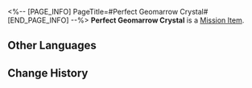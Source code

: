 <%-- [PAGE_INFO]
PageTitle=#Perfect Geomarrow Crystal#
[END_PAGE_INFO] --%>
{{Item Infobox
|id          = 140178
|image       = Item Perfect Geomarrow Crystal.png{{subst:void|<!--$UPLOAD:<<SpriteOutput/ItemFigures/140029.png>-<Item Perfect Geomarrow Crystal.png>-<Item Icons>>-->}}
|type        = Mission Item
|invCategory = Missions
|rarity      = 3
|effect      = 
|description = A fist-sized geomarrow crystal, reflecting an indigo luster.<br />That supervisor Antonia probably knows how much it's worth.
}}
'''Perfect Geomarrow Crystal''' is a [[Mission Item]].

==Other Languages==
{{Other Languages
|en   = Perfect Geomarrow Crystal
|zhs  = 完美的地髓结晶
|zht  = 完美的地髓結晶
|ja   = 完璧な地髄結晶
|ko   = 완벽한 지오매로우 결정
|es   = Cristal de geomédula perfecto
|fr   = Cristal de géomoelle parfait
|ru   = Совершенный кристалл геосущности
|th   = Geomarrow Crystal ที่สมบูรณ์แบบ
|vi   = Kết Tinh Tủy Ngầm Hoàn Hảo
|de   = Perfekter Geomark-Kristall
|id   = Kristal Geomarrow yang Sempurna
|pt   = Cristal de Geoessência Perfeito
}}

==Change History==
{{Change History|1.0}}